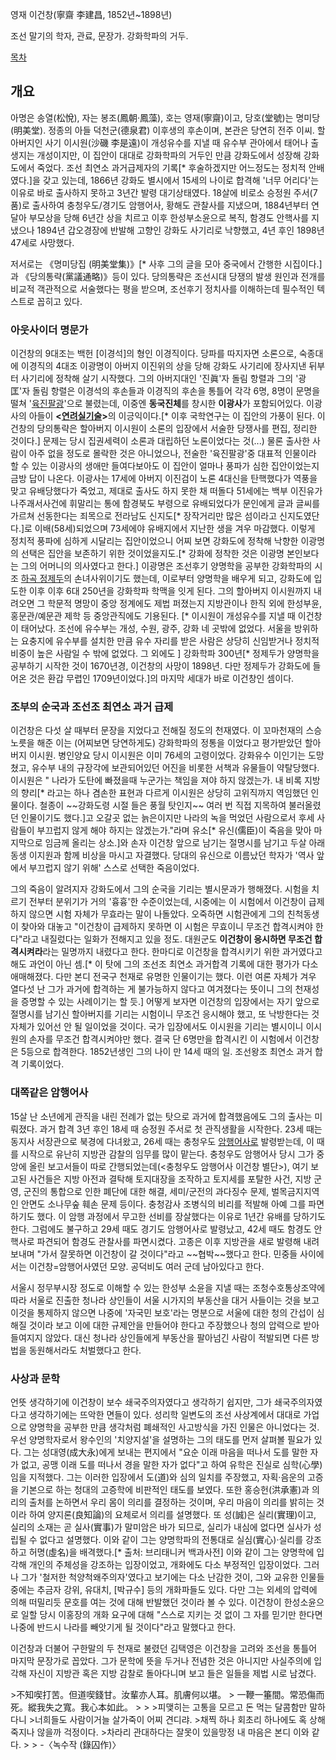 영재 이건창(寧齋 李建昌, 1852년~1898년)

조선 말기의 학자, 관료, 문장가. 강화학파의 거두.

[[목차]]
== 개요 ==
아명은 송열(松悅), 자는 봉조(鳳朝·鳳藻), 호는 영재(寧齋)이고, 당호(堂號)는 명미당(明美堂). 정종의 아들 덕천군(德泉君) 이후생의 후손이며, 본관은 당연히 전주 이씨. 할아버지인 사기 이시원(沙磯 李是遠)이 개성유수를 지낼 때 유수부 관아에서 태어나 출생지는 개성이지만, 이 집안이 대대로 강화학파의 거두인 만큼 강화도에서 성장해 강화도에서 죽었다.
조선 최연소 과거급제자의 기록[* 후술하겠지만 어느정도는 정치적 안배였다.]을 갖고 있는데, 1866년 강화도 별시에서 15세의 나이로 합격해 '너무 어리다'는 이유로 바로 출사하지 못하고 3년간 발령 대기상태였다. 18살에 비로소 승정원 주서(7품)로 출사하여 충청우도/경기도 암행어사, 황해도 관찰사를 지냈으며, 1884년부터 연달아 부모상을 당해 6년간 상을 치르고 이후 한성부소윤으로 복직, 함경도 안핵사를 지냈으나 1894년 갑오경장에 반발해 고향인 강화도 사기리로 낙향했고, 4년 후인 1898년 47세로 사망했다.

저서로는 《명미당집 (明美堂集)》[* 사후 그의 글을 모아 중국에서 간행한 시집이다.]과 《당의통략(黨議通略)》등이 있다. 당의통략은 조선시대 당쟁의 발생 원인과 전개를 비교적 객관적으로 서술했다는 평을 받으며, 조선후기 정치사를 이해하는데 필수적인 텍스트로 꼽히고 있다.

=== 아웃사이더 명문가 ===
이건창의 9대조는 백헌 [이경석]의 형인 이경직이다. 당파를 따지자면 소론으로, 숙종대에 이경직의 4대조 이광명이 아버지 이진위의 상을 당해 강화도 사기리에 장사지낸 뒤부터 사기리에 정착해 살기 시작했다. 그의 아버지대인 '진眞'자 돌림 항렬과 그의 '광匡'자 돌림 항렬은 이경석의 후손들과 이경직의 후손을 통틀어 각각 6명, 8명이 문명을 떨쳐 '[http://ko.wikipedia.org/wiki/%EC%9C%A1%EC%A7%84%ED%8C%94%EA%B4%91_(%EB%8D%95%EC%B2%9C%EA%B5%B0%ED%8C%8C) 육진팔광]'으로 불렸는데, 이중엔 '''동국진체'''를 창시한 '''이광사'''가 포함되어있다. 이광사의 아들이 '''<[[연려실기술]]>'''의 이긍익이다.[* 이후 국학연구는 이 집안의 가풍이 된다. 이건창의 당의통략은 할아버지 이시원이 소론의 입장에서 서술한 당쟁사를 편집, 정리한 것이다.] 문제는 당시 집권세력이 소론과 대립하던 노론이었다는 것(...)
물론 출사한 사람이 아주 없을 정도로 몰락한 것은 아니었으나, 전술한 '육진팔광'중 대표적 인물이라 할 수 있는 이광사의 생애만 들여다보아도 이 집안이 얼마나 풍파가 심한 집안이었는지 금방 답이 나온다. 이광사는 17세에 아버지 이진검이 노론 4대신을 탄핵했다가 역풍을 맞고 유배당했다가 죽었고, 제대로 출사도 하지 못한 채 떠돌다 51세에는 백부 이진유가 나주괘서사건에 휘말리는 통에 함경북도 부령으로 유배되었다가 문인에게 글과 글씨를 가르쳐 선동한다는 죄목으로 전라남도 신지도[* 장작거리만 많은 섬이라고 신지도였단다.]로 이배(58세)되었으며 73세에야 유배지에서 지난한 생을 겨우 마감했다. 
이렇게 정치적 풍파에 심하게 시달리는 집안이었으니 어찌 보면 강화도에 정착해 낙향한 이광명의 선택은 집안을 보존하기 위한 것이었을지도.[* 강화에 정착한 것은 이광명 본인보다는 그의 어머니의 의사였다고 한다.] 이광명은 조선후기 양명학을 공부한 강화학파의 시조 [http://ko.wikipedia.org/wiki/%EC%A0%95%EC%A0%9C%EB%91%90 하곡 정제두]의 손녀사위이기도 했는데, 이로부터 양명학을 배우게 되고, 강화도에 입도한 이후 이후 6대 250년을 강화학파 학맥을 잇게 된다. 그의 할아버지 이시원까지 내려오면 그 학문적 명망이 중앙 정계에도 제법 퍼졌는지 지방관이나 한직 외에 한성부윤, 홍문관/예문관 제학 등 중앙관직에도 기용된다. [* 이시원이 개성유수를 지낼 때 이건창이 태어났다. 조선에 유수부는 개성, 수원, 광주, 강화 네 곳밖에 없었다. 서울을 방위하는 요충지에 유수부를 설치한 만큼 유수 자리를 받은 사람은 상당히 신임받거나 정치적 비중이 높은 사람일 수 밖에 없었다. 그 외에도 ] 강화학파 300년[* 정제두가 양명학을 공부하기 시작한 것이 1670년경, 이건창의 사망이 1898년. 다만 정제두가 강화도에 들어온 것은 환갑 무렵인 1709년이었다.]의 마지막 세대가 바로 이건창인 셈이다.

=== 조부의 순국과 조선조 최연소 과거 급제 === 
이건창은 다섯 살 때부터 문장을 지었다고 전해질 정도의 천재였다. 이 꼬마천재의 스승 노릇을 해준 이는 (어찌보면 당연하게도) 강화학파의 정통을 이었다고 평가받았던 할아버지 이시원. 병인양요 당시 이시원은 이미 76세의 고령이었다. 강화유수 이인기는 도망쳤고, 유수부 내의 규장각에 보관되어있던 어진을 비롯한 서책과 유물들이 약탈당했다. 이시원은 " 나라가 도탄에 빠졌을때 누군가는 책임을 져야 하지 않겠는가. 내 비록 지방의 향리[* 라고는 하나 겸손한 표현과 다르게 이시원은 상당히 고위직까지 역임했던 인물이다. 철종이 ~~강화도령 시절 들은 풍월 탓인지~~ 여러 번 직접 지목하여 불러올렸던 인물이기도 했다.]고 오갈곳 없는 늙은이지만 나라의 녹을 먹었던 사람으로서 후세 사람들이 부끄럽지 않게 해야 하지는 않겠는가."라며 유소[* 유신(儒臣)이 죽음을 맞아 마지막으로 임금께 올리는 상소.]와 손자 이건창 앞으로 남기는 절명시를 남기고 두살 아래 동생 이지원과 함께 비상을 마시고 자결했다. 당대의 유신으로 이름났던 학자가 '역사 앞에서 부끄럽지 않기 위해' 스스로 선택한 죽음이었다.

그의 죽음이 알려지자 강화도에서 그의 순국을 기리는 별시문과가 행해졌다. 시험을 치르기 전부터 분위기가 거의 '흉흉'한 수준이었는데, 시중에는 이 시험에서 이건창이 급제하지 않으면 시험 자체가 무효라는 말이 나돌았다. 오죽하면 시험관에게 그의 친척동생이 찾아와 대놓고 "이건창이 급제하지 못하면 이 시험은 무효이니 무조건 합격시켜야 한다"라고 내질렀다는 일화가 전해지고 있을 정도. 대원군도 '''이건창이 응시하면 무조건 합격시켜라'''라는 밀명까지 내렸다고 한다. 한마디로 이건창을 합격시키기 위한 과거였다고 해도 과언이 아닌 셈.[* 이 탓에 그의 조선조 최연소 과거합격 기록에 대한 평가가 다소 애매해졌다. 다만 본디 전국구 천재로 유명한 인물이기는 했다. 이런 여론 자체가 겨우 열다섯 난 그가 과거에 합격하는 게 불가능하지 않다고 여겨졌다는 뜻이니 그의 천재성을 증명할 수 있는 사례이기는 할 듯.]
어떻게 보자면 이건창의 입장에서는 자기 앞으로 절명시를 남기신 할아버지를 기리는 시험이니 무조건 응시해야 했고, 또 낙방한다는 것 자체가 있어선 안 될 일이었을 것이다. 국가 입장에서도 이시원을 기리는 별시이니 이시원의 손자를 무조건 합격시켜야만 했다. 결국 단 6명만을 합격시킨 이 시험에서 이건창은 5등으로 합격한다. 1852년생인 그의 나이 만 14세 때의 일. 조선왕조 최연소 과거 합격 기록이었다.

=== 대쪽같은 암행어사 ===

15살 난 소년에게 관직을 내린 전례가 없는 탓으로 과거에 합격했음에도 그의 출사는 미뤄졌다. 과거 합격 3년 후인 18세 때 승정원 주서로 첫 관직생활을 시작한다. 23세 때는 동지사 서장관으로 북경에 다녀왔고, 26세 때는 충청우도 [[암행어사]]로 발령받는데, 이 때를 시작으로 유난히 지방관 감찰의 임무를 많이 맡는다. 충청우도 암행어사 당시 그가 중앙에 올린 보고서들이 따로 간행되었는데(<충청우도 암행어사 이건창 별단>), 여기 보고된 사건들은 지방 아전과 결탁해 토지대장을 조작하고 토지세를 포탈한 사건, 지방 군영, 군진의 통합으로 인한 폐단에 대한 해결, 세미/군전의 과다징수 문제, 벌목금지지역인 안면도 소나무숲 훼손 문제 등이다. 충청감사 조병식의 비리를 적발해 아예 그를 파면하기도 했다.  이 암행 과정에서 무고한 선비를 장살했다는 이유로 1년간 유배를 당하기도 한다. 그럼에도 불구하고 29세 때도 경기도 암행어사로 발령났고, 42세 때도 함경도 안핵사로 파견되어 함경도 관찰사를 파면시켰다. 고종은 이후 지방관을 새로 발령해 내려보내며 "가서 잘못하면 이건창이 갈 것이다"라고 ~~협박~~했다고 한다. 민중들 사이에서는 이건창=암행어사였던 모양. 공덕비도 여러 군데 남아있다고 한다.

서울시 정무부시장 정도로 이해할 수 있는 한성부 소윤을 지낼 때는 조청수호통상조약에 따라 서울로 진출한 청나라 상인들이 서울 시가지의 부동산을 대거 사들이는 것을 보고 이것을 통제하지 않으면 나중에 '자국민 보호'라는 명분으로 서울에 대한 청의 간섭이 심해질 것이라 보고 이에 대한 규제안을 만들어야 한다고 주장했으나 청의 압력으로 받아들여지지 않았다. 대신 청나라 상인들에게 부동산을 팔아넘긴 사람이 적발되면 다른 방법을 동원해서라도 처벌했다고 한다. 


=== 사상과 문학 ===

언뜻 생각하기에 이건창이 보수 쇄국주의자였다고 생각하기 쉽지만, 그가 쇄국주의자였다고 생각하기에는 뜨악한 면들이 있다. 성리학 일변도의 조선 사상계에서 대대로 가업으로 양명학을 공부한 만큼 생각처럼 폐쇄적인 사고방식을 가진 인물은 아니었다는 것. 우선 양명학자로서 왕수인의 '치양지설'을 설명하는 그의 태도를 먼저 살펴볼 필요가 있다.
그는 성대영(成大永)에게 보내는 편지에서 "요순 이래 마음을 떠나서 도를 말한 자가 없고, 공맹 이래 도를 떠나서 경을 말한 자가 없다"고 하여 유학은 진실로 심학(心學)임을 지적했다. 그는 이러한 입장에서 도(道)와 심의 일치를 주장했고, 자획·음운의 고증을 기본으로 하는 청대의 고증학에 비판적인 태도를 보였다. 또한 홍승헌(洪承憲)과 의리의 출처를 논하면서 우리 몸이 의리를 결정하는 것이며, 우리 마음이 의리를 밝히는 것이라 하여 양지론(良知論)의 요체로서 의리를 설명했다. 또 성(誠)은 실리(實理)이고, 실리의 소재는 곧 실사(實事)가 말미암은 바가 되므로, 실리가 내심에 없다면 실사가 성립될 수 없다고 설명했다. 이와 같이 그는 양명학파의 전통대로 실심(實心)·실리를 강조하고 허명(虛名)을 배격했다.[* 출처: 브리태니커 백과사전] 
이와 같이 그는 양명학에 입각해 개인의 주체성을 강조하는 입장이었고, 개화에도 다소 부정적인 입장이었다. 그러나 그가 '철저한 척양척왜주의자'였다고 보기에는 다소 난감한 것이, 그와 교유한 인물들 중에는 추금자 강위, 유대치, [박규수] 등의 개화파들도 있다. 다만 그는 외세의 압력에 의해 떠밀리듯 문호를 여는 것에 대해 반발했던 것이라 볼 수 있다. 이건창이 한성소윤으로 일할 당시 이홍장의 개화 요구에 대해 "스스로 지키는 것 없이 그 자를 믿기만 한다면 나중에 반드시 나라를 빼앗기게 될 것이다"라고 말했다고 한다. 

이건창과 더불어 구한말의 두 천재로 불렸던 김택영은 이건창을 고려와 조선을 통틀어 마지막 문장가로 꼽았다. 그가 문학에 뜻을 두거나 전념한 것은 아니지만 사실주의에 입각해 자신이 지방관 혹은 지방 감찰로 돌아다니며 보고 들은 일들을 제법 시로 남겼다. 



>不知喫打苦。但道喫錢甘。汝輩亦人耳。肌膚何以堪。
> 一鞭一箠間。常恐傷而死。縱我失之寬。我心本如此。
>
>
>피맺히는 고통을 모르고 돈 먹는 달콤함만 말하다니
>너희들도 사람이거늘 살가죽이 어찌 견디랴.
>채찍 하나 회초리 하나에도 혹 상해 죽지나 않을까 걱정이다.
>차라리 관대하다는 잘못이 있을망정 내 마음은 본디 이와 같다.
>
>                                                 -〈녹수작 (錄囚作)〉




